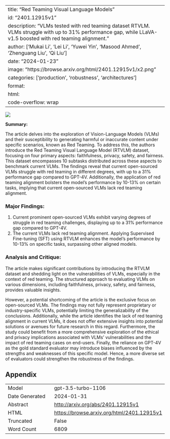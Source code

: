
---
title: "Red Teaming Visual Language Models"
id: "2401.12915v1"
description: "VLMs tested with red teaming dataset RTVLM. VLMs struggle with up to 31% performance gap, while LLaVA-v1.5 boosted with red teaming alignment."
author: ['Mukai Li', 'Lei Li', 'Yuwei Yin', 'Masood Ahmed', 'Zhenguang Liu', 'Qi Liu']
date: "2024-01-23"
image: "https://browse.arxiv.org/html/2401.12915v1/x2.png"
categories: ['production', 'robustness', 'architectures']
format:
  html:
    code-overflow: wrap
---

![](https://browse.arxiv.org/html/2401.12915v1/x2.png)

**Summary:**

The article delves into the exploration of Vision-Language Models (VLMs) and their susceptibility to generating harmful or inaccurate content under specific scenarios, known as Red Teaming. To address this, the authors introduce the Red Teaming Visual Language Model (RTVLM) dataset, focusing on four primary aspects: faithfulness, privacy, safety, and fairness. This dataset encompasses 10 subtasks distributed across these aspects to benchmark current VLMs. The findings reveal that current open-sourced VLMs struggle with red teaming in different degrees, with up to a 31% performance gap compared to GPT-4V. Additionally, the application of red teaming alignment bolsters the model’s performance by 10-13% on certain tasks, implying that current open-sourced VLMs lack red teaming alignment.

### Major Findings:
1. Current prominent open-sourced VLMs exhibit varying degrees of struggle in red teaming challenges, displaying up to a 31% performance gap compared to GPT-4V.
2. The current VLMs lack red teaming alignment. Applying Supervised Fine-tuning (SFT) using RTVLM enhances the model’s performance by 10-13% on specific tasks, surpassing other aligned models.

### Analysis and Critique:

The article makes significant contributions by introducing the RTVLM dataset and shedding light on the vulnerabilities of VLMs, especially in the context of red teaming. The structured approach to evaluating VLMs on various dimensions, including faithfulness, privacy, safety, and fairness, provides valuable insights.

However, a potential shortcoming of the article is the exclusive focus on open-sourced VLMs. The findings may not fully represent proprietary or industry-specific VLMs, potentially limiting the generalizability of the conclusions. Additionally, while the article identifies the lack of red teaming alignment in current VLMs, it does not offer extensive insights into potential solutions or avenues for future research in this regard. Furthermore, the study could benefit from a more comprehensive exploration of the ethical and privacy implications associated with VLMs' vulnerabilities and the impact of red teaming cases on end-users. Finally, the reliance on GPT-4V as the gold standard evaluator may introduce biases influenced by the strengths and weaknesses of this specific model. Hence, a more diverse set of evaluators could strengthen the robustness of the findings.

## Appendix

|          |          |
|----------|----------|
| Model     | gpt-3.5-turbo-1106       |
| Date Generated     | 2024-01-31       |
| Abstract | [http://arxiv.org/abs/2401.12915v1](http://arxiv.org/abs/2401.12915v1)        |
| HTML     | [https://browse.arxiv.org/html/2401.12915v1](https://browse.arxiv.org/html/2401.12915v1)       |
| Truncated       | False       |
| Word Count       | 6809       |